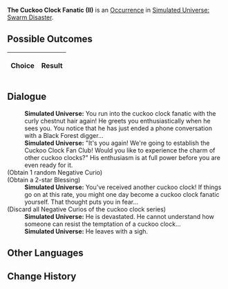 {{Simulated Universe Event Infobox
|title         = The Cuckoo Clock Fanatic (II)
|image         = Random Event Twin.png
|type          =
|domains_su    = Occurrence
|domains_ext   = 
|domains_swarm = Occurrence
|domains_gng   = 
|requirements  =
|prev          = {{tx}}
|next          = {{tx}}
|indexRewards  =
|characters    = 
}}
'''The Cuckoo Clock Fanatic (II)''' is an [[Simulated Universe/Occurrence|Occurrence]] in [[Simulated Universe: Swarm Disaster]].

==Possible Outcomes==
{| class="article-table"
!Choice
!Result

|}

<!--
==Gameplay Notes==

-->
==Dialogue==
{{Dialogue Start}}
:'''Simulated Universe:''' You run into the cuckoo clock fanatic with the curly chestnut hair again! He greets you enthusiastically when he sees you. You notice that he has just ended a phone conversation with a Black Forest digger...
:'''Simulated Universe:''' "It's you again! We're going to establish the Cuckoo Clock Fan Club! Would you like to experience the charm of other cuckoo clocks?" His enthusiasm is at full power before you are even ready for it.
;(Obtain 1 random Negative Curio)
;(Obtain a 2-star Blessing)
:'''Simulated Universe:''' You've received another cuckoo clock! If things go on at this rate, you might one day become a cuckoo clock fanatic yourself. That thought puts you in fear...
;(Discard all Negative Curios of the cuckoo clock series)
:'''Simulated Universe:''' He is devastated. He cannot understand how someone can resist the temptation of a cuckoo clock...
:'''Simulated Universe:''' He leaves with a sigh.
{{Dialogue End}}

==Other Languages==
{{Other Languages
|en   = The Cuckoo Clock Fanatic (II)
|zhs  = 咕咕钟狂热粉丝（其二）
|zht  = 咕咕鐘狂熱愛好者（其二）
|ja   = {{Rubi|鳩時計|はとどけい}}の{{Rubi|熱狂的|ねっきょうてき}}ファン（2）
|ko   = 뻐꾸기 시계의 광팬 (2)
|es   = El fanático del reloj de cuco II
|fr   = Collectionneur de coucous (II)
|ru   = Фанат часов с кукушкой II
|th   = แฟนคลับผู้คลั่งไคล้ Cuckoo Clock (2)
|vi   = Fan Cuồng Đồng Hồ Cúc Cu 2
|de   = Der Kuckucksuhren-Fanatiker (Teil 2)
|id   = Fanatik Jam Cuckoo (2)
|pt   = O Fanático dos Relógios Cuco (II)
}}

==Change History==
{{Change History|<!--unknown-->}}
